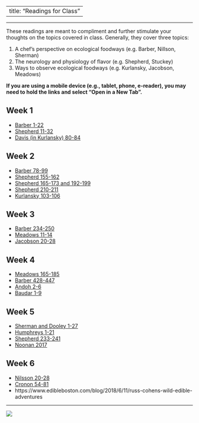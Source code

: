 --
title: "Readings for Class"
---

<!-- ![](img/thirdplate.png)  -->

-------------------------------------------------------------------------------

These readings are meant to compliment and further stimulate your
thoughts on the topics covered in class. Generally, they cover three
topics: 

1. A chef's perspective on ecological foodways (e.g. Barber, Nillson, Sherman)
2. The neurology and physiology of flavor (e.g. Shepherd, Stuckey)
3. Ways to observe ecological foodways (e.g. Kurlansky, Jacobson, Meadows)

**If you are using a mobile device (e.g., tablet, phone, e-reader), you may need to hold the links and select "Open in a New Tab".**

## Week 1 
- [Barber 1-22](pdf/readings/Barber1-22.pdf)
- [Shepherd 11-32](pdf/readings/Shepherd11-32.pdf "download")
- [Davis (in Kurlansky) 80-84](pdf/readings/Kurlansky-Davis-80-84.pdf)

## Week 2
- [Barber 78-99](pdf/readings/Barber78-99.pdf)
- [Shepherd 155-162](pdf/readings/Shepherd155-162.pdf)
- [Shepherd 165-173 and 192-199](pdf/readings/Shepherd165-173_192-199.pdf)
- [Shepherd 210-211](pdf/readings/Shepherd210-211.pdf)
- [Kurlansky 103-106](pdf/readings/Kurlansky103-106.pdf)


## Week 3
- [Barber 234-250](pdf/readings/Barber234-250.pdf)
- [Meadows 11-14](pdf/readings/Meadows11-14.pdf)
- [Jacobson 20-28](pdf/readings/Jacobson20-28.pdf)


## Week 4
- [Meadows 165-185](pdf/readings/meadows165-185.pdf)
- [Barber 428-447](pdf/readings/Barber428-447.pdf)
- [Andoh 2-6](pdf/readings/andoh1-9.pdf)
- [Baudar 1-9](pdf/readings/baudar1-9.pdf)
	

## Week 5
- [Sherman and Dooley 1-27](pdf/readings/sherman_sioux_chef.pdf)
- [Humphreys 1-21](pdf/readings/humphreys1-21.pdf)
- [Shepherd 233-241](pdf/readings/Shepherd233-241.pdf)
- [Noonan 2017](pdf/readings/NoonanSciAm2017.pdf)


## Week 6 
- [Nilsson 20-28](pdf/readings/Nilsson21-28.pdf)
- [Cronon 54-81](pdf/readings/Cronon54-81.pdf)
-
https://www.edibleboston.com/blog/2018/6/11/russ-cohens-wild-edible-adventures


-------------------------------------------------------------------------------

![](img/feedlot_red.jpg)

